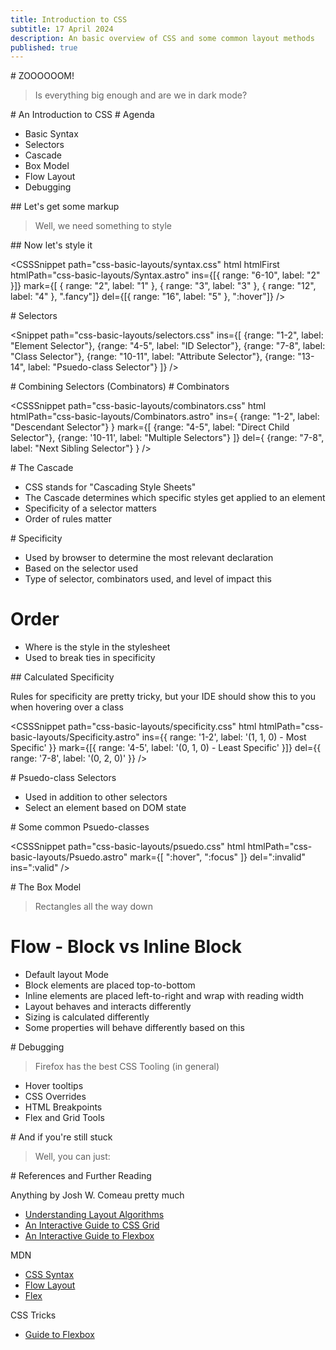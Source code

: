 ```yaml
---
title: Introduction to CSS
subtitle: 17 April 2024
description: An basic overview of CSS and some common layout methods
published: true
---
```



<Presentation />

<Slide centered>
# ZOOOOOOM!

> Is everything big enough and are we in dark mode?

</Slide>

<Slide centered>
# An Introduction to CSS

</Slide>

<Slide centered>
# Agenda

- Basic Syntax
- Selectors
- Cascade
- Box Model
- Flow Layout
- Debugging

</Slide>

<Slide>
## Let's get some markup

> Well, we need something to style

<HTMLSnippet path="css-basic-layouts/Syntax.astro" />
</Slide>

<Slide>
## Now let's style it

<CSSSnippet 
path="css-basic-layouts/syntax.css" 
html 
htmlFirst
htmlPath="css-basic-layouts/Syntax.astro"
ins={[{
    range: "6-10",
    label: "2"
}]}
mark={[
{
    range: "2",
    label: "1"
},
{
    range: "3",
    label: "3"
},
{
    range: "12",
    label: "4"
}, ".fancy"]}
del={[{
    range: "16",
    label: "5"
}, ":hover"]}
/>
</Slide>

<Slide centered>
# Selectors

<Snippet
path="css-basic-layouts/selectors.css" 
ins={[
    {range: "1-2", label: "Element Selector"},
    {range: "4-5", label: "ID Selector"},
    {range: "7-8", label: "Class Selector"},
    {range: "10-11", label: "Attribute Selector"},
    {range: "13-14", label: "Psuedo-class Selector"}
]}
/>
</Slide>

<Slide>
# Combining Selectors (Combinators)

<HTMLSnippet path="css-basic-layouts/Combinators.astro" />

</Slide>

<Slide>
# Combinators

<CSSSnippet
path="css-basic-layouts/combinators.css" 
html
htmlPath="css-basic-layouts/Combinators.astro"
ins={
    {range: "1-2", label: "Descendant Selector"}
}
mark={[
    {range: "4-5", label: "Direct Child Selector"},
    {range: '10-11', label: "Multiple Selectors"}
]}
del={
    {range: "7-8", label: "Next Sibling Selector"}
}
/>
</Slide>

<Slide centered>
# The Cascade

- CSS stands for "Cascading Style Sheets"
- The Cascade determines which specific styles get applied to an element
- Specificity of a selector matters
- Order of rules matter

</Slide>

<Slide>
# Specificity

- Used by browser to determine the most relevant declaration
- Based on the selector used
- Type of selector, combinators used, and level of impact this

# Order

- Where is the style in the stylesheet
- Used to break ties in specificity

</Slide>

<Slide>
## Calculated Specificity

Rules for specificity are pretty tricky, but your IDE should show this to you when hovering over a class

<CSSSnippet
  path="css-basic-layouts/specificity.css"
  html
  htmlPath="css-basic-layouts/Specificity.astro"
  ins={{ range: '1-2', label: '(1, 1, 0) - Most Specific' }}
  mark={[{ range: '4-5', label: '(0, 1, 0) - Least Specific' }]}
  del={{ range: '7-8', label: '(0, 2, 0)' }}
/>

</Slide>

<Slide>
# Psuedo-class Selectors

- Used in addition to other selectors
- Select an element based on DOM state

</Slide>

<Slide>
# Some common Psuedo-classes

<CSSSnippet
path="css-basic-layouts/psuedo.css" 
html
htmlPath="css-basic-layouts/Psuedo.astro"
mark={[
":hover", ":focus"
]}
del=":invalid"
ins=":valid"
/>
</Slide>

<Slide>
# The Box Model

> Rectangles all the way down

<CSSSnippet
path="css-basic-layouts/box-model.css" 
html
htmlPath="css-basic-layouts/BoxModel.astro"
ins="17"
del="18"
mark="19"
collapse="1-9"
/>
</Slide>

<Slide>

# Flow - Block vs Inline Block

- Default layout Mode
- Block elements are placed top-to-bottom
- Inline elements are placed left-to-right and wrap with reading width
- Layout behaves and interacts differently
- Sizing is calculated differently
- Some properties will behave differently based on this

</Slide>

<Slide>
<CSSSnippet
  path="css-basic-layouts/inline-v-block.css"
  htmlPath="css-basic-layouts/InlineVBlock.astro"
  mark={['23', '27', '31']}
  collapse="1-21"
/>

</Slide>

<Slide>
# Debugging

> Firefox has the best CSS Tooling (in general)

- Hover tooltips
- CSS Overrides
- HTML Breakpoints
- Flex and Grid Tools

<BoxModelExample />
</Slide>

<Slide>
# And if you're still stuck

> Well, you can just:

<HTMLSnippet mark="7" path="css-basic-layouts/DebugCSSButton.astro" />
</Slide>

<Slide>
# References and Further Reading

Anything by Josh W. Comeau pretty much

- [Understanding Layout Algorithms](https://www.joshwcomeau.com/css/understanding-layout-algorithms/)
- [An Interactive Guide to CSS Grid](https://www.joshwcomeau.com/css/interactive-guide-to-grid/)
- [An Interactive Guide to Flexbox](https://www.joshwcomeau.com/css/interactive-guide-to-flexbox/)

MDN

- [CSS Syntax](https://developer.mozilla.org/en-US/docs/Web/CSS/Syntax)
- [Flow Layout](https://developer.mozilla.org/en-US/docs/Web/CSS/CSS_flow_layout)
- [Flex](https://developer.mozilla.org/en-US/docs/Web/CSS/flex)

CSS Tricks

- [Guide to Flexbox](https://css-tricks.com/snippets/css/a-guide-to-flexbox/)

</Slide>
